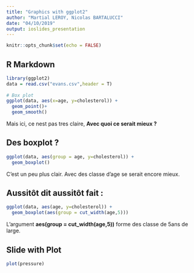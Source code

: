 ```yaml
---
title: "Graphics with ggplot2"
author: "Martial LEROY, Nicolas BARTALUCCI"
date: "04/10/2019"
output: ioslides_presentation
---
```


```r
knitr::opts_chunk$set(echo = FALSE)
```

## R Markdown

```r
library(ggplot2)
data = read.csv("evans.csv",header = T)
  
# Box plot
ggplot(data, aes(x=age, y=cholesterol)) +
  geom_point()+
  geom_smooth()
```

Mais ici, ce nest pas tres claire, **Avec quoi ce serait mieux ?**

## Des boxplot ?

```r
ggplot(data, aes(group = age, y=cholesterol)) +
  geom_boxplot()
```
C'est un peu plus clair. Avec des classe d'age se serait encore mieux.

## Aussitôt dit aussitôt fait : 

```r
ggplot(data, aes(age, y=cholesterol)) +
  geom_boxplot(aes(group = cut_width(age,5)))
```
L'argument **aes(group = cut_width(age,5))** forme des classe de 5ans de large.


## Slide with Plot

```r
plot(pressure)
```

